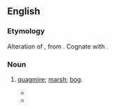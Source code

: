 ==English==

===Etymology===
Alteration of {{inh|en|enm|quabbe|t=a marsh, bog}}, from {{inh|en|ang|cwabba|t=that which shakes or trembles, something soft and flabby}}. Cognate with {{cog|nl|kwab|t=fleshy lobe}}.

===Noun===
{{en-noun}}

# {{lb|en|obsolete}} [[quagmire]]; [[marsh]]; [[bog]].
#* {{quote-book
|en
|date=December 16, 1771
|first=John
|last=Walker
|authorlink=
|title=Account of the Irruption of Solway Moss
|passage=If a person ventures on one of these '''quags''', it bends in waves under his feet; and if the surface breaks, he is in danger of sinking to the bottom.
}}
#* {{quote-book
|en
|year=1784
|first=William
|last=Cowper
|authorlink=William Cowper
|title=Tirocinium; or, a Review of Schools
|passage=Crooked or straight, through '''quags''' or thorny dells
}}

{{C|en|Landforms|Water}}